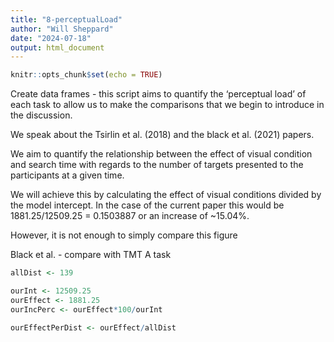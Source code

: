 ```yaml
---
title: "8-perceptualLoad"
author: "Will Sheppard"
date: "2024-07-18"
output: html_document
---
```


```r
knitr::opts_chunk$set(echo = TRUE)
```

Create data frames
- this script aims to quantify the 'perceptual load' of each task to allow us to make the comparisons that we begin to introduce in the discussion. 

We speak about the Tsirlin et al. (2018) and the black et al. (2021) papers. 

We aim to quantify the relationship between the effect of visual condition and search time with regards to the number of targets presented to the participants at a given time.

We will achieve this by calculating the effect of visual conditions divided by the model intercept. In the case of the current paper this would be 1881.25/12509.25 = 0.1503887 or an increase of ~15.04%. 

However, it is not enough to simply compare this figure 

Black et al. - compare with TMT A task

```r

allDist <- 139

ourInt <- 12509.25
ourEffect <- 1881.25
ourIncPerc <- ourEffect*100/ourInt

ourEffectPerDist <- ourEffect/allDist
```